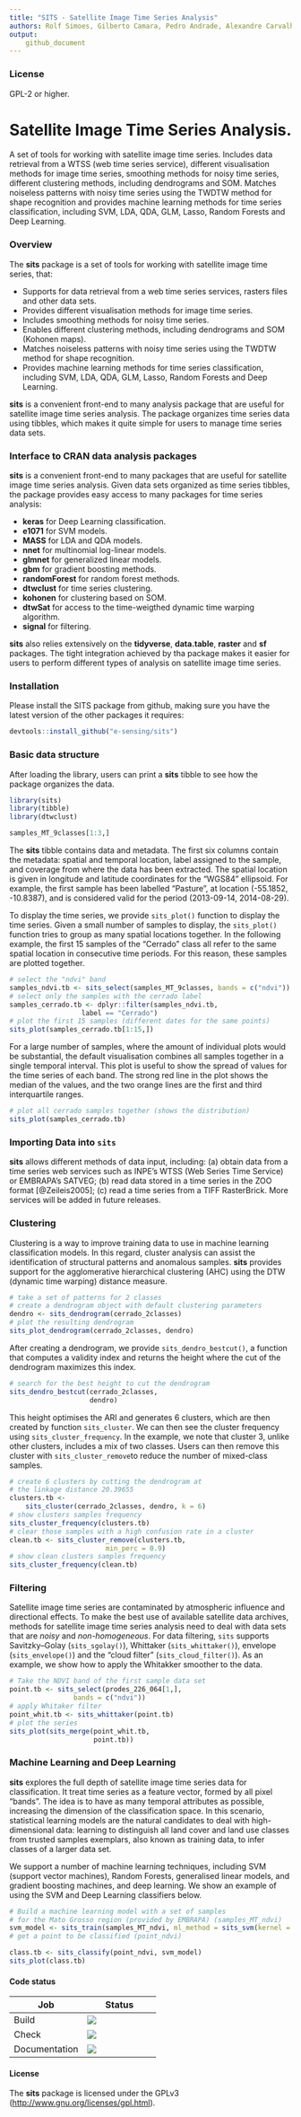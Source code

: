 ```yaml
---
title: "SITS - Satellite Image Time Series Analysis"
authors: Rolf Simoes, Gilberto Camara, Pedro Andrade, Alexandre Carvalho, Gilberto Queiroz, Lorena Santos
output:
    github_document
---
```


### License
GPL-2 or higher.

# Satellite Image Time Series Analysis.
A set of tools for working with satellite image time series. Includes data retrieval from a WTSS (web time series service), different visualisation methods for image time series, smoothing methods for noisy time series, different clustering methods, including dendrograms and SOM. Matches noiseless patterns with noisy time series using the TWDTW method for shape recognition and provides machine learning methods for time series classification, including SVM, LDA, QDA, GLM, Lasso, Random Forests and Deep Learning.

### Overview

The **sits** package is a set of tools for working with satellite image time series, that:

- Supports for data retrieval from a web time series services, rasters files and other data sets.
- Provides different visualisation methods for image time series.
- Includes smoothing methods for noisy time series.
- Enables different clustering methods, including dendrograms and SOM (Kohonen maps).
- Matches noiseless patterns with noisy time series using the TWDTW method for shape recognition.
- Provides machine learning methods for time series classification, including SVM, LDA, QDA, GLM, Lasso, Random Forests and Deep Learning.

**sits** is a convenient front-end to many analysis package that are useful for satellite image time series analysis. The package organizes time series data using tibbles, which makes it quite simple for users to manage time series data sets. 

### Interface to CRAN data analysis packages

**sits** is a convenient front-end to many packages that are useful for satellite image time series analysis. Given data sets organized as time series tibbles, the package provides easy access to many packages for time series analysis:

- **keras** for Deep Learning classification.
- **e1071** for SVM models.
- **MASS** for LDA and QDA models.
- **nnet** for multinomial log-linear models.
- **glmnet** for generalized linear models.
- **gbm** for gradient boosting methods.
- **randomForest** for random forest methods.
- **dtwclust** for time series clustering.
- **kohonen** for clustering based on SOM.
- **dtwSat** for access to the time-weigthed dynamic time warping algorithm.
- **signal** for filtering.
    
**sits** also relies extensively on the **tidyverse**, **data.table**, **raster** and **sf** packages. The tight integration achieved by tha package makes it easier for users to perform different types of analysis on satellite image time series.   

### Installation

Please install the SITS package from github, making sure you have the latest version of the other packages it requires:

```r
devtools::install_github("e-sensing/sits")
```

### Basic data structure

After loading the library, users can print a **sits** tibble to see how the package organizes the data.

```r
library(sits)
library(tibble)
library(dtwclust)
```

```r
samples_MT_9classes[1:3,]
```

The **sits** tibble contains data and metadata. The first six columns contain the metadata: spatial and temporal location, label assigned to the sample, and coverage from where the data has been extracted. The spatial location is given in longitude and latitude coordinates for the "WGS84" ellipsoid. For example, the first sample has been labelled "Pasture", at location (-55.1852, -10.8387), and is considered valid for the period (2013-09-14, 2014-08-29).

To display the time series, we provide `sits_plot()` function to display the time series. Given a small number of samples to display, the `sits_plot()` function tries to group as many spatial locations together. In the following example, the first 15 samples of the "Cerrado" class all refer to the same spatial location in consecutive time periods. For this reason, these samples are plotted together. 

```r
# select the "ndvi" band
samples_ndvi.tb <- sits_select(samples_MT_9classes, bands = c("ndvi"))
# select only the samples with the cerrado label
samples_cerrado.tb <- dplyr::filter(samples_ndvi.tb, 
                  label == "Cerrado")
# plot the first 15 samples (different dates for the same points)
sits_plot(samples_cerrado.tb[1:15,])
```

For a large number of samples, where the amount of individual plots would be substantial, the default visualisation combines all samples together in a single temporal interval. This plot is useful to show the spread of values for the time series of each band. The strong red line in the plot shows the median of the values, and the two orange lines are the first and third interquartile ranges. 

```r
# plot all cerrado samples together (shows the distribution)
sits_plot(samples_cerrado.tb)
```

### Importing Data into `sits`

**sits** allows different methods of data input, including: (a) obtain data from a time series web services such as INPE's WTSS (Web Series Time Service) or EMBRAPA's SATVEG; (b) read data stored in a time series in the ZOO format [@Zeileis2005]; (c) read a time series from a TIFF RasterBrick. More services will be added in future releases.

### Clustering

Clustering is a way to improve training data to use in machine learning classification models. In this regard, cluster analysis can assist the identification of structural patterns and anomalous samples. **sits** provides support for the agglomerative hierarchical clustering (AHC) using the DTW (dynamic time warping) distance measure. 

```r
# take a set of patterns for 2 classes
# create a dendrogram object with default clustering parameters
dendro <- sits_dendrogram(cerrado_2classes)
# plot the resulting dendrogram
sits_plot_dendrogram(cerrado_2classes, dendro)
```
After creating a dendrogram, we provide `sits_dendro_bestcut()`, a function that computes a validity index and returns the height where the cut of the dendrogram maximizes this index.

```r
# search for the best height to cut the dendrogram
sits_dendro_bestcut(cerrado_2classes, 
                    dendro)
```
This height optimises the ARI and generates $6$ clusters, which are then created by function `sits_cluster`. We can then see the cluster frequency using `sits_cluster_frequency`. In the example, we note that cluster $3$, unlike other clusters, includes a mix of two classes. Users can then remove this cluster with `sits_cluster_remove`to reduce the number of mixed-class samples.
```r
# create 6 clusters by cutting the dendrogram at 
# the linkage distance 20.39655
clusters.tb <- 
    sits_cluster(cerrado_2classes, dendro, k = 6)
# show clusters samples frequency
sits_cluster_frequency(clusters.tb)
# clear those samples with a high confusion rate in a cluster 
clean.tb <- sits_cluster_remove(clusters.tb, 
                        min_perc = 0.9)
# show clean clusters samples frequency
sits_cluster_frequency(clean.tb)
```

### Filtering

Satellite image time series are contaminated by atmospheric influence and directional effects. To make the best use of available satellite data archives, methods for satellite image time series analysis need to deal with data sets that are *noisy* and *non-homogeneous*. For data filtering, `sits` supports Savitzky–Golay (`sits_sgolay()`), Whittaker (`sits_whittaker()`), envelope (`sits_envelope()`) and the "cloud filter" (`sits_cloud_filter()`). As an example, we show how to apply the Whitakker smoother to the data.

```r
# Take the NDVI band of the first sample data set
point.tb <- sits_select(prodes_226_064[1,], 
                bands = c("ndvi"))
# apply Whitaker filter
point_whit.tb <- sits_whittaker(point.tb)
# plot the series
sits_plot(sits_merge(point_whit.tb, 
                     point.tb))
```

### Machine Learning and Deep Learning

**sits** explores the full depth of satellite image time series data for classification. It treat time series as a feature vector, formed by all pixel "bands". The idea is to have as many temporal attributes as possible, increasing the dimension of the classification space. In this scenario, statistical learning models are the natural candidates to deal with high-dimensional data: learning to distinguish all land cover and land use classes from trusted samples exemplars, also known as training data, to infer classes of a larger data set. 

We support a number of machine learning techniques, including SVM (support vector machines), Random Forests, generalised linear models, and gradient boosting machines, and deep learning. We show an example of using the SVM and Deep Learning classifiers below.

```r
# Build a machine learning model with a set of samples 
# for the Mato Grosso region (provided by EMBRAPA) (samples_MT_ndvi)
svm_model <- sits_train(samples_MT_ndvi, ml_method = sits_svm(kernel = "radial",  cost = 10))
# get a point to be classified (point_ndvi)

class.tb <- sits_classify(point_ndvi, svm_model)
sits_plot(class.tb)
```

#### Code status

|Job|Status|
|---|---|
|Build | [<img src="http://www.dpi.inpe.br/jenkins/buildStatus/icon?job=sits-build-ubuntu-16.04">](http://www.dpi.inpe.br/jenkins/job/sits-build-ubuntu-16.04/lastBuild/consoleFull)|
|Check |[<img src="http://www.dpi.inpe.br/jenkins/buildStatus/icon?job=sits-check-ubuntu-16.04">](http://www.dpi.inpe.br/jenkins/job/sits-check-ubuntu-16.04/lastBuild/consoleFull)|
|Documentation |[<img src="http://www.dpi.inpe.br/jenkins/buildStatus/icon?job=sits-documentation-ubuntu-16.04">](http://www.dpi.inpe.br/jenkins/job/sits-documentation-ubuntu-16.04/lastBuild/consoleFull)|

#### License

The **sits** package is licensed under the GPLv3 (<http://www.gnu.org/licenses/gpl.html>).
